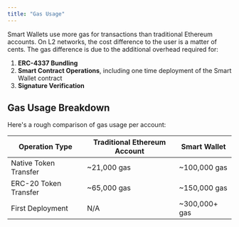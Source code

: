 ```yaml
---
title: "Gas Usage"
---
```



Smart Wallets use more gas for transactions than traditional Ethereum accounts. On L2 networks, the cost difference to the user is a matter of cents. 
The gas difference is due to the additional overhead required for:

1. **ERC-4337 Bundling**
2. **Smart Contract Operations**, including one time deployment of the Smart Wallet contract
3. **Signature Verification**

## Gas Usage Breakdown

Here's a rough comparison of gas usage per account:

| Operation Type | Traditional Ethereum Account | Smart Wallet |
|---------------|------------|--------------|
| Native Token Transfer | ~21,000 gas | ~100,000 gas |
| ERC-20 Token Transfer | ~65,000 gas | ~150,000 gas |
| First Deployment | N/A | ~300,000+ gas |


<PolicyBanner />
